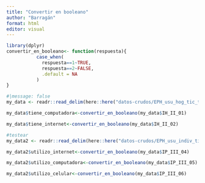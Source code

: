 ```yaml
---
title: "Convertir en booleano"
author: "Barragán"
format: html
editor: visual
---
```


```r
library(dplyr)
convertir_en_booleano<- function(respuesta){
           case_when(
             respuesta==1~TRUE, 
             respuesta==2~FALSE,
             .default = NA
           )
}
```

```r
#|message: false
my_data <- readr::read_delim(here::here("datos-crudos/EPH_usu_hog_tic_t423[1].txt"))

my_data$tiene_computadora<-convertir_en_booleano(my_data$IH_II_01)

my_data$tiene_internet<-convertir_en_booleano(my_data$IH_II_02)
```

```r
#testear
my_data2 <- readr::read_delim(here::here("datos-crudos/EPH_usu_indiv_tic_t423[1].txt"))

my_data2$utilizo_internet<-convertir_en_booleano(my_data$IP_III_04)

my_data2$utilizo_computadora<-convertir_en_booleano(my_data$IP_III_05)

my_data2$utilizo_celular<-convertir_en_booleano(my_data$IP_III_06)
```
